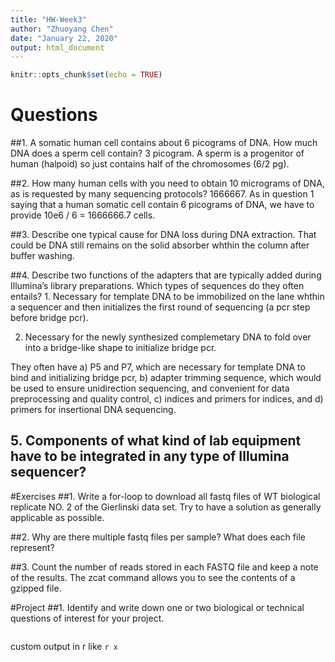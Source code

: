 ```yaml
---
title: "HW-Week3"
author: "Zhuoyang Chen"
date: "January 22, 2020"
output: html_document
---
```


```r
knitr::opts_chunk$set(echo = TRUE)
```

# Questions
##1. A somatic human cell contains about 6 picograms of DNA. How much DNA does a sperm cell contain?
3 picogram. A sperm is a progenitor of human (halpoid) so just contains half of the chromosomes (6/2 pg).

##2. How many human cells with you need to obtain 10 micrograms of DNA, as is requested by many sequencing protocols?
1666667. As in question 1 saying that a human somatic cell contain 6 picograms of DNA, we have to provide 10e6 / 6 = 1666666.7 cells.

##3. Describe one typical cause for DNA loss during DNA extraction.
That could be DNA still remains on the solid absorber whthin the column after buffer washing.

##4. Describe two functions of the adapters that are typically added during Illumina's library preparations. Which types of sequences do they often entails?
1. Necessary for template DNA to be immobilized on the lane whthin a sequencer and then initializes the first round of sequencing (a pcr step before bridge pcr).

2. Necessary for the newly synthesized complemetary DNA to fold over into a bridge-like shape to initialize bridge pcr.

They often have a) P5 and P7, which are necessary for template DNA to bind and initializing bridge pcr, b) adapter trimming sequence, which would be used to ensure unidirection sequencing, and convenient for data preprocessing and quality control, c) indices and primers for indices, and d) primers for insertional DNA sequencing.

## 5. Components of what kind of lab equipment have to be integrated in any type of Illumina sequencer?

#Exercises
##1. Write a for-loop to download all fastq files of WT biological replicate NO. 2 of the Gierlinski data set. Try to have a solution as generally applicable as possible.

##2. Why are there multiple fastq files per sample? What does each file represent?

##3. Count the number of reads stored in each FASTQ file and keep a note of the results. The zcat command allows you to see the contents of a gzipped file.

#Project
##1. Identify and write down one or two biological or technical questions of interest for your project.
```r
```

custom output in r like `r x`


